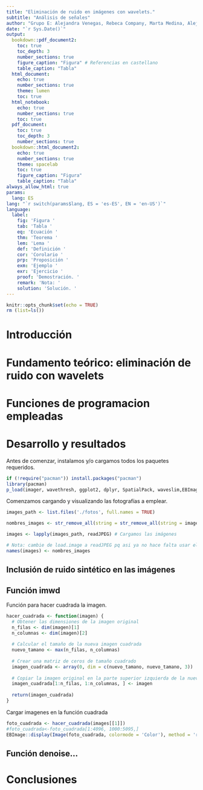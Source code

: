 ```yaml
---
title: "Eliminación de ruido en imágenes con wavelets."
subtitle: "Análisis de señales"
author: "Grupo E: Alejandra Venegas, Rebeca Company, Marta Medina, Alejandro Cornelio y Ilia Zhigarev."
date: "`r Sys.Date()`"
output:
  bookdown::pdf_document2:
    toc: true
    toc_depth: 3
    number_sections: true
    figure_caption: "Figura" # Referencias en castellano
    table_caption: "Tabla"
  html_document:
    echo: true
    number_sections: true
    theme: lumen
    toc: true
  html_notebook:
    echo: true
    number_sections: true
    toc: true
  pdf_document:
    toc: true
    toc_depth: 3
    number_sections: true
  bookdown::html_document2:
    echo: true
    number_sections: true
    theme: spacelab
    toc: true
    figure_caption: "Figura"
    table_caption: "Tabla"
always_allow_html: true
params:
  lang: ES
lang: "`r switch(params$lang, ES = 'es-ES', EN = 'en-US')`"
language:
  label:
    fig: 'Figura '
    tab: 'Tabla '
    eq: 'Ecuación '
    thm: 'Teorema '
    lem: 'Lema '
    def: 'Definición '
    cor: 'Corolario '
    prp: 'Proposición '
    exm: 'Ejemplo '
    exr: 'Ejercicio '
    proof: 'Demostración. '
    remark: 'Nota: '
    solution: 'Solución. '
---
```


```r
knitr::opts_chunk$set(echo = TRUE)
rm (list=ls())
```

# Introducción

# Fundamento teórico: eliminación de ruido con wavelets

# Funciones de programacion empleadas

# Desarrollo y resultados

Antes de comenzar, instalamos y/o cargamos todos los paquetes requeridos.
```r
if (!require("pacman")) install.packages("pacman")
library(pacman)
p_load(imager, wavethresh, ggplot2, dplyr, SpatialPack, waveslim,EBImage, stringr, jpeg )
```

Comenzamos cargando y visualizando las fotografías a emplear.
```r
images_path <- list.files('./fotos', full.names = TRUE)

nombres_images <- str_remove_all(string = str_remove_all(string = images_path, pattern= './fotos/'), pattern='\\.JPG|\\.jpg')

images <- lapply(images_path, readJPEG) # Cargamos las imágenes

# Nota: cambie de load.image a readJPEG pq asi ya no hace falta usar el drop para quitar lo de cimg, sale bien directamente
names(images) <- nombres_images
```

## Inclusión de ruido sintético en las imágenes

## Función imwd

Función para hacer cuadrada la imagen.
```r
hacer_cuadrada <- function(imagen) {
  # Obtener las dimensiones de la imagen original
  n_filas <- dim(imagen)[1]
  n_columnas <- dim(imagen)[2]
  
  # Calcular el tamaño de la nueva imagen cuadrada
  nuevo_tamano <- max(n_filas, n_columnas)
  
  # Crear una matriz de ceros de tamaño cuadrado
  imagen_cuadrada <- array(0, dim = c(nuevo_tamano, nuevo_tamano, 3))
  
  # Copiar la imagen original en la parte superior izquierda de la nueva imagen
  imagen_cuadrada[1:n_filas, 1:n_columnas, ] <- imagen
  
  return(imagen_cuadrada)
}

```


Cargar imagenes en la función cuadrada


```r
foto_cuadrada <- hacer_cuadrada(images[[1]])
#foto_cuadrada<-foto_cuadrada[1:4096, 1000:5095,]
EBImage::display(Image(foto_cuadrada, colormode = 'Color'), method = 'r', title = 'Imagen cuadrada')
```




## Función denoise...

# Conclusiones
